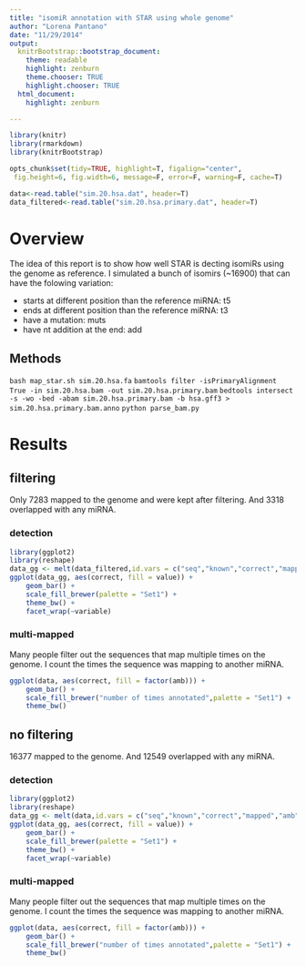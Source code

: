 ```yaml
---
title: "isomiR annotation with STAR using whole genome"
author: "Lorena Pantano"
date: "11/29/2014"
output:
  knitrBootstrap::bootstrap_document:
    theme: readable
    highlight: zenburn
    theme.chooser: TRUE
    highlight.chooser: TRUE
  html_document:
    highlight: zenburn

---
```



```r
library(knitr)
library(rmarkdown)
library(knitrBootstrap)

opts_chunk$set(tidy=TRUE, highlight=T, figalign="center",
 fig.height=6, fig.width=6, message=F, error=F, warning=F, cache=T)
```


```r
data<-read.table("sim.20.hsa.dat", header=T)
data_filtered<-read.table("sim.20.hsa.primary.dat", header=T)
```

# Overview

The idea of this report is to show how well STAR is decting
isomiRs using the genome as reference. I simulated a bunch of isomirs (~16900) that can have the folowing variation:

* starts at different position than the reference miRNA: t5
* ends at different position than the reference miRNA: t3
* have a mutation: muts
* have nt addition at the end: add

## Methods


`bash map_star.sh sim.20.hsa.fa`
`bamtools filter -isPrimaryAlignment True -in sim.20.hsa.bam -out sim.20.hsa.primary.bam `
`bedtools intersect -s -wo -bed -abam sim.20.hsa.primary.bam -b hsa.gff3 > sim.20.hsa.primary.bam.anno`
`python parse_bam.py`

# Results 

## filtering

Only 7283 mapped to the genome and were kept after filtering. And 3318
overlapped with any miRNA.

### detection

```r
library(ggplot2)
library(reshape)
data_gg <- melt(data_filtered,id.vars = c("seq","known","correct","mapped","amb"))
ggplot(data_gg, aes(correct, fill = value)) +
    geom_bar() +
    scale_fill_brewer(palette = "Set1") +
    theme_bw() +
    facet_wrap(~variable)
```


### multi-mapped

Many people filter out the sequences that map multiple times on the genome.
I count the times the sequence was mapping to another miRNA.

```r
ggplot(data, aes(correct, fill = factor(amb))) +
    geom_bar() +
    scale_fill_brewer("number of times annotated",palette = "Set1") +
    theme_bw() 
```

## no filtering

16377 mapped to the genome. And 12549
overlapped with any miRNA.

### detection

```r
library(ggplot2)
library(reshape)
data_gg <- melt(data,id.vars = c("seq","known","correct","mapped","amb"))
ggplot(data_gg, aes(correct, fill = value)) +
    geom_bar() +
    scale_fill_brewer(palette = "Set1") +
    theme_bw() +
    facet_wrap(~variable)
```


### multi-mapped

Many people filter out the sequences that map multiple times on the genome.
I count the times the sequence was mapping to another miRNA.

```r
ggplot(data, aes(correct, fill = factor(amb))) +
    geom_bar() +
    scale_fill_brewer("number of times annotated",palette = "Set1") +
    theme_bw() 
```
